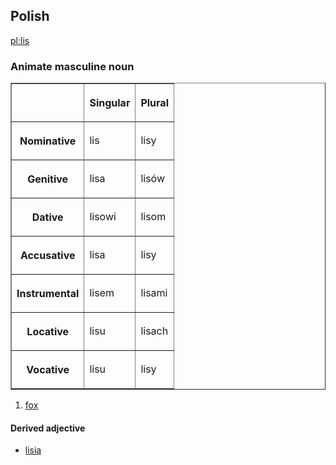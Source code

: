 ==Polish==
[[pl:lis]]
===Animate masculine noun===
<table border=1>
<tr><th><th>Singular<th>Plural</tr>
<tr><th>Nominative<td>lis<td>lisy</tr>
<tr><th>Genitive<td>lisa<td>lisów</tr>
<tr><th>Dative<td>lisowi<td>lisom</tr>
<tr><th>Accusative<td>lisa<td>lisy</tr>
<tr><th>Instrumental<td>lisem<td>lisami</tr>
<tr><th>Locative<td>lisu<td>lisach</tr>
<tr><th>Vocative<td>lisu<td>lisy</tr>
</table>

#[[fox]]

====Derived adjective====
*[[lisia]]